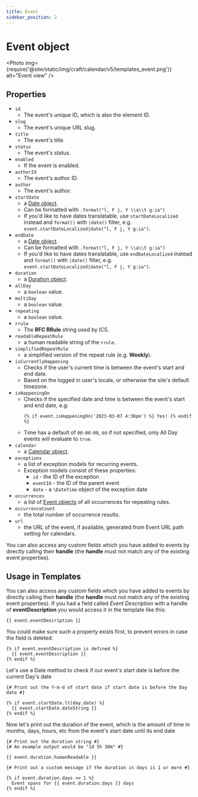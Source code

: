 ```yaml
---
title: Event
sidebar_position: 2
---
```



# Event object

<Photo
  img={require('@site/static/img/craft/calendar/v5/templates_event.png')}
  alt="Event view"
/>

## Properties

- `id`
  - The event's unique ID, which is also the element ID.
- `slug`
  - The event's unique URL slug.
- `title`
  - The event's title.
- `status`
  - The event's status.
- `enabled`
  - If the event is enabled.
- `authorId`
  - The event's author ID.
- `author`
  - The event's author.
- `startDate`
  - a [Date object](./date.mdx).
  - Can be formatted with `.format("l, F j, Y \\a\\t g:ia")`
  - If you'd like to have dates translatable, use `startDateLocalized` instead and `format()` with `|date()` filter, e.g. `event.startDateLocalized|date("l, F j, Y g:ia")`.
- `endDate`
  - a [Date object](./date.mdx).
  - Can be formatted with `.format("l, F j, Y \\a\\t g:ia")`
  - If you'd like to have dates translatable, use `endDateLocalized` instead and `format()` with `|date()` filter, e.g. `event.startDateLocalized|date("l, F j, Y g:ia")`.
- `duration`
  - a [Duration object](./duration.mdx).
- `allDay`
  - a `boolean` value.
- `multiDay`
  - a `boolean` value.
- `repeating`
  - a `boolean` value.
- `rrule`
  - The **RFC RRule** string used by ICS.
- `readableRepeatRule`
  - a human readable string of the `rrule`.
- `simplifiedRepeatRule`
  - a simplified version of the repeat rule (e.g. **Weekly**).
- `isCurrentlyHappening`
  - Checks if the user's current time is between the event's start and end date.
  - Based on the logged in user's locale, or otherwise the site's default timezone.
- `isHappeningOn`
  - Checks if the specified date and time is between the event's start and end date, e.g:
    ```twig showLineNumbers
    {% if event.isHappeningOn('2023-03-07 4:30pm') %} Yes! {% endif %}
    ```
  - Time has a default of `00:00:00`, so if not specified, only All Day events will evaluate to `true`.
- `calendar`
  - a [Calendar object](./calendar.mdx).
- `exceptions`
  - a list of exception models for recurring events.
  - Exception models consist of these properties:
    - `id` - the ID of the exception
    - `eventId` - the ID of the parent event
    - `date` - a `\DateTime` object of the exception date
- `occurrences`
  - a list of [Event objects](./event.mdx) of all occurrences for repeating rules.
- `occurrenceCount`
  - the total number of occurrence results.
- `url`
  - the URL of the event, if available, generated from Event URL path setting for calendars.

You can also access any custom fields which you have added to events by directly calling their **handle** (the **handle** must not match any of the existing event properties).

## Usage in Templates

You can also access any custom fields which you have added to events by directly calling their **handle** (the **handle** must not match any of the existing event properties). If you had a field called _Event Description_ with a handle of **eventDescription** you would access it in the template like this:

```twig showLineNumbers
{{ event.eventDescription }}
```

You could make sure such a property exists first, to prevent errors in case the field is deleted:

```twig showLineNumbers
{% if event.eventDescription is defined %}
  {{ event.eventDescription }}
{% endif %}
```

Let's use a Date method to check if our event's start date is before the current Day's date

```twig showLineNumbers
{# Print out the Y-m-d of start date if start date is before the Day date #}

{% if event.startDate.lt(day.date) %}
  {{ event.startDate.dateString }}
{% endif %}
```

Now let's print out the duration of the event, which is the amount of time in months, days, hours, etc from the event's start date until its end date

```twig showLineNumbers
{# Print out the duration string #}
{# An example output would be "1d 5h 30m" #}

{{ event.duration.humanReadable }}

{# Print out a custom message if the duration in days is 1 or more #}

{% if event.duration.days >= 1 %}
  Event spans for {{ event.duration.days }} days
{% endif %}
```
